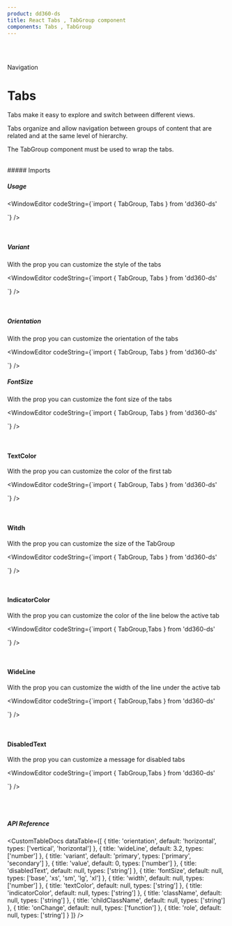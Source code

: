 ```yaml
---
product: dd360-ds
title: React Tabs , TabGroup component
components: Tabs , TabGroup
---
```


<br />
<br />

<Label>Navigation</Label>

# <span name="floating-nav">Tabs </span>

Tabs make it easy to explore and switch between different views.

Tabs organize and allow navigation between groups of content that are related and at the same level of hierarchy.

The TabGroup component must be used to wrap the tabs.

<br />
##### <span name="floating-nav">Imports</span>

<WindowEditor codeString="import { TabGroup, Tabs } from 'dd360-ds'" />

##### <span name="floating-nav">Usage</span>

<ContainerComponentDoc className="flex items-center">
  <TabGroup variant="primary" >
    <Tab label="Element First" />
    <Tab label="Element Second" />
    <Tab label="Element Third" />
    <Tab label="Element Disabled" disabled />
</TabGroup>

</ContainerComponentDoc>

<WindowEditor
    codeString={`import { TabGroup, Tabs } from 'dd360-ds'

<TabGroup variant="primary">
    <Tab label="Element First" />
    <Tab label="Element Second" />
    <Tab label="Element Third" />
    <Tab label="Element Disabled" disabled />
</TabGroup>

`} />

<br />

##### <span name="floating-nav">Variant</span>

With the prop <Tag text='variant' /> you can customize the style of the tabs

<ContainerComponentDoc className="flex items-center">
<TabsCustom option='isVariant'/>

</ContainerComponentDoc>

<WindowEditor
    codeString={`import { TabGroup, Tabs } from 'dd360-ds'

<TabGroup variant="primary">
    <Tab label="Element First" />
    <Tab label="Element Second" />
    <Tab label="Element Third" />
    <Tab label="Element Disabled" disabled />
</TabGroup>

`} />

<br />

##### <span name="floating-nav">Orientation</span>

With the prop <Tag text='orientation' /> you can customize the orientation of the tabs

<ContainerComponentDoc className="flex items-center">
 <TabsCustom option='isOrientation' />

</ContainerComponentDoc>

<WindowEditor
    codeString={`import { TabGroup, Tabs } from 'dd360-ds'

<TabGroup orientation="horizontal">
    <Tab label="Element First" />
    <Tab label="Element Second" />
    <Tab label="Element Third" />
    <Tab label="Element Disabled" disabled />
</TabGroup>

`} />

##### <span name="floating-nav">FontSize</span>

With the prop <Tag text='fontSize' /> you can customize the font size of the tabs

<ContainerComponentDoc className="flex items-center">
    <TabsCustom option="isFontSize" />
</ContainerComponentDoc>

<WindowEditor
    codeString={`import { TabGroup, Tabs } from 'dd360-ds'

<TabGroup fontSize="xs">
    <Tab label="Element First" />
    <Tab label="Element Second" />
    <Tab label="Element Third" />
    <Tab label="Element Disabled" disabled />
</TabGroup>

`} />

<br />

#### <span>TextColor</span>

With the prop <Tag text='textColor' /> you can customize the color of the first tab

<ContainerComponentDoc className="flex items-center">
  <TabGroup textColor="rgba(49, 87, 240, 1)"  variant="primary" >
    <Tab label="Element First" />
    <Tab label="Element Second" />
    <Tab label="Element Third" />
    <Tab label="Element Disabled" disabled />
</TabGroup>

</ContainerComponentDoc>

<WindowEditor
    codeString={`import { TabGroup, Tabs } from 'dd360-ds'

<TabGroup textColor="rgba(49, 87, 240, 1)">
    <Tab label="Element First" />
    <Tab label="Element Second" />
    <Tab label="Element Third" />
    <Tab label="Element Disabled" disabled />
</TabGroup>

`} />

<br />

#### <span>Witdh</span>

With the prop <Tag text='width' /> you can customize the size of the TabGroup

<ContainerComponentDoc className="flex items-center">
  <TabGroup width={400}  >
    <Tab label="Element First" />
    <Tab label="Element Second" />
    <Tab label="Element Third" />
    <Tab label="Element Disabled" disabled />
</TabGroup>

</ContainerComponentDoc>

<WindowEditor
    codeString={`import { TabGroup, Tabs } from 'dd360-ds'

<TabGroup width={400}>
    <Tab label="Element First" />
    <Tab label="Element Second" />
    <Tab label="Element Third" />
    <Tab label="Element Disabled" disabled />
</TabGroup>

`} />

<br />

#### <span>IndicatorColor</span>

With the prop <Tag text='indicatorColor' /> you can customize the color of the line below the active tab

<ContainerComponentDoc className="flex items-center">
  <TabGroup indicatorColor='rgba(97, 39, 245, 0.8)' >
    <Tab label="Element First" />
    <Tab label="Element Second" />
    <Tab label="Element Third" />
    <Tab label="Element Disabled" disabled />
</TabGroup>

</ContainerComponentDoc>

<WindowEditor
    codeString={`import { TabGroup,Tabs } from 'dd360-ds'

<TabGroup indicatorColor="rgba(97, 39, 245, 0.8)">
    <Tab label="Element First" />
    <Tab label="Element Second" />
    <Tab label="Element Third" />
    <Tab label="Element Disabled" disabled />
</TabGroup>

`} />

<br />

#### <span>WideLine</span>

With the prop <Tag text='wideLine' /> you can customize the width of the line under the active tab

<ContainerComponentDoc className="flex items-center">
  <TabGroup wideLine={8} >
    <Tab label="Element First" />
    <Tab label="Element Second" />
    <Tab label="Element Third" />
    <Tab label="Element Disabled" disabled />
</TabGroup>

</ContainerComponentDoc>

<WindowEditor
    codeString={`import { TabGroup,Tabs } from 'dd360-ds'

<TabGroup wideLine={8}>
    <Tab label="Element First" />
    <Tab label="Element Second" />
    <Tab label="Element Third" />
    <Tab label="Element Disabled" disabled />
</TabGroup>

`} />

<br />

#### <span>DisabledText</span>

With the prop <Tag text='disabledText' /> you can customize a message for disabled tabs

<ContainerComponentDoc className="flex items-center">
  <TabGroup disabledText='Comming soon' >
    <Tab label="Element First" />
    <Tab label="Element Second" />
    <Tab label="Element Third" />
    <Tab label="Element Disabled" disabled />
</TabGroup>

</ContainerComponentDoc>

<WindowEditor
    codeString={`import { TabGroup,Tabs } from 'dd360-ds'

<TabGroup disabledText="Comming soon">
    <Tab label="Element First" />
    <Tab label="Element Second" />
    <Tab label="Element Third" />
    <Tab label="Element Disabled" disabled />
</TabGroup>

`} />

<br />

<br />

##### <span name="floating-nav">API Reference</span>

<CustomTableDocs
    dataTable={[
        { title: 'orientation', default: 'horizontal', types: ['vertical', 'horizontal'] },
        { title: 'wideLine', default: 3.2, types: ['number'] },
        { title: 'variant', default: 'primary', types: ['primary', 'secondary'] },
        { title: 'value', default: 0, types: ['number'] },
        { title: 'disabledText', default: null, types: ['string'] },
        { title: 'fontSize', default: null, types: ['base', 'xs', 'sm', 'lg', 'xl'] },
        { title: 'width', default: null, types: ['number'] },
        { title: 'textColor', default: null, types: ['string'] },
        { title: 'indicatorColor', default: null, types: ['string'] },
        { title: 'className', default: null, types: ['string'] },
        { title: 'childClassName', default: null, types: ['string'] },
        { title: 'onChange', default: null, types: ['function'] },
        { title: 'role', default: null, types: ['string'] }
    ]}
/>
